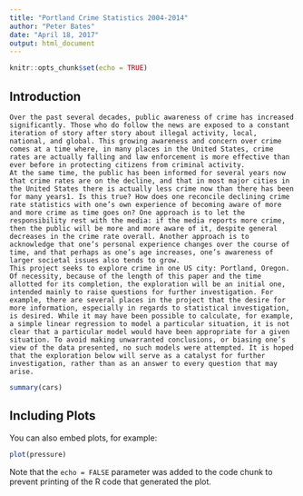 ```yaml
---
title: "Portland Crime Statistics 2004-2014"
author: "Peter Bates"
date: "April 18, 2017"
output: html_document
---
```


```r
knitr::opts_chunk$set(echo = TRUE)
```

## Introduction

	Over the past several decades, public awareness of crime has increased significantly. Those who do follow the news are exposed to a constant iteration of story after story about illegal activity, local, national, and global. This growing awareness and concern over crime comes at a time where, in many places in the United States, crime rates are actually falling and law enforcement is more effective than ever before in protecting citizens from criminal activity.
	At the same time, the public has been informed for several years now that crime rates are on the decline, and that in most major cities in the United States there is actually less crime now than there has been for many years1. Is this true? How does one reconcile declining crime rate statistics with one’s own experience of becoming aware of more and more crime as time goes on? One approach is to let the responsibility rest with the media: if the media reports more crime, then the public will be more and more aware of it, despite general decreases in the crime rate overall. Another approach is to acknowledge that one’s personal experience changes over the course of time, and that perhaps as one’s age increases, one’s awareness of larger societal issues also tends to grow.
	This project seeks to explore crime in one US city: Portland, Oregon. Of necessity, because of the length of this paper and the time allotted for its completion, the exploration will be an initial one, intended mainly to raise questions for further investigation. For example, there are several places in the project that the desire for more information, especially in regards to statistical investigation, is desired. While it may have been possible to calculate, for example, a simple linear regression to model a particular situation, it is not clear that a particular model would have been appropriate for a given situation. To avoid making unwarranted conclusions, or biasing one’s view of the data presented, no such models were attempted. It is hoped that the exploration below will serve as a catalyst for further investigation, rather than as an answer to every question that may arise.

```r
summary(cars)
```

## Including Plots

You can also embed plots, for example:

```r
plot(pressure)
```

Note that the `echo = FALSE` parameter was added to the code chunk to prevent printing of the R code that generated the plot.
